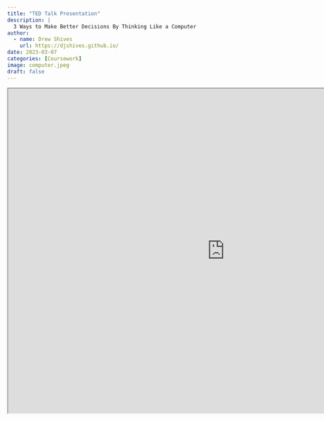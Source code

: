 ```yaml
---
title: "TED Talk Presentation"
description: |
  3 Ways to Make Better Decisions By Thinking Like a Computer
author:
  - name: Drew Shives
    url: https://djshives.github.io/
date: 2023-03-07
categories: [Coursework]
image: computer.jpeg
draft: false
---
```


```{=html}
<iframe width="1000" height="750" src="https://djshives.github.io/teaching_psych_ted/" title="TED Talk Presentation"></iframe>
```